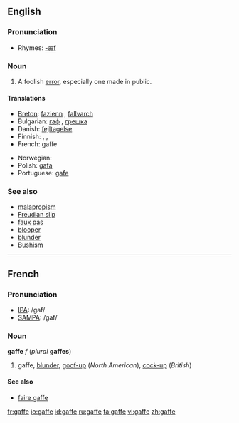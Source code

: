 ==English==

===Pronunciation===
*Rhymes: [[Rhymes:English:-æf|-æf]]

===Noun===
{{en-noun}}

# A foolish [[error]], especially one made in public.

====Translations====
{{trans-top|a foolish error, especially one made in public}}
*[[Breton]]: [[fazienn]] {{f}}, [[fallvarch]] {{m}}
*Bulgarian: [[гаф]] {{m}}, [[грешка]] {{f}}
*Danish: [[fejltagelse]]
*Finnish: {{t|fi|möhläys}}, {{t|fi|munaus}}, {{t|fi|moka}}
*French: gaffe {{f}}
{{trans-mid}}
*Norwegian: {{t-|no|brøler|m}}
*Polish: [[gafa]] {{f}}
*Portuguese: [[gafe]]
{{trans-bottom}}

===See also===
*[[malapropism]]
*[[Freudian slip]]
*[[faux pas]]
*[[blooper]]
*[[blunder]]
*[[Bushism]]

----

==French==

===Pronunciation===
*[[w:IPA|IPA]]: /ɡaf/
*[[w:SAMPA|SAMPA]]: /gaf/

===Noun===
'''gaffe''' ''f'' (''plural'' '''gaffes''')

# gaffe, [[blunder]], [[goof-up]] (''North American''), [[cock-up]] (''British'')

====See also====
*[[faire gaffe]]

[[fr:gaffe]]
[[io:gaffe]]
[[id:gaffe]]
[[ru:gaffe]]
[[ta:gaffe]]
[[vi:gaffe]]
[[zh:gaffe]]